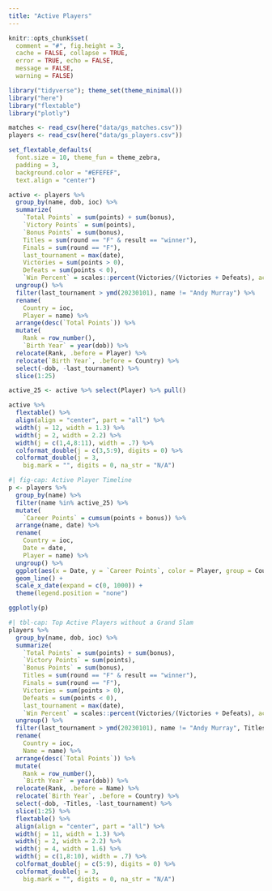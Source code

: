 ```yaml
---
title: "Active Players"
---
```


```r
knitr::opts_chunk$set(
  comment = "#", fig.height = 3, 
  cache = FALSE, collapse = TRUE,
  error = TRUE, echo = FALSE,
  message = FALSE,
  warning = FALSE)
```

```r
library("tidyverse"); theme_set(theme_minimal())
library("here")
library("flextable")
library("plotly")

matches <- read_csv(here("data/gs_matches.csv"))
players <- read_csv(here("data/gs_players.csv"))

set_flextable_defaults(
  font.size = 10, theme_fun = theme_zebra,
  padding = 3,
  background.color = "#EFEFEF",
  text.align = "center")
```

```r
active <- players %>%
  group_by(name, dob, ioc) %>%
  summarize(
    `Total Points` = sum(points) + sum(bonus),
    `Victory Points` = sum(points),
    `Bonus Points` = sum(bonus),
    Titles = sum(round == "F" & result == "winner"),
    Finals = sum(round == "F"),
    last_tournament = max(date),
    Victories = sum(points > 0),
    Defeats = sum(points < 0),
    `Win Percent` = scales::percent(Victories/(Victories + Defeats), accuracy = .01)) %>%
  ungroup() %>%
  filter(last_tournament > ymd(20230101), name != "Andy Murray") %>%
  rename(
    Country = ioc,
    Player = name) %>%
  arrange(desc(`Total Points`)) %>%
  mutate(
    Rank = row_number(),
    `Birth Year` = year(dob)) %>%
  relocate(Rank, .before = Player) %>%
  relocate(`Birth Year`, .before = Country) %>%
  select(-dob, -last_tournament) %>%
  slice(1:25)

active_25 <- active %>% select(Player) %>% pull()

active %>%
  flextable() %>%
  align(align = "center", part = "all") %>%
  width(j = 12, width = 1.3) %>%
  width(j = 2, width = 2.2) %>%
  width(j = c(1,4,8:11), width = .7) %>%
  colformat_double(j = c(3,5:9), digits = 0) %>%
  colformat_double(j = 3,
    big.mark = "", digits = 0, na_str = "N/A")
```

```r
#| fig-cap: Active Player Timeline
p <- players %>%
  group_by(name) %>%
  filter(name %in% active_25) %>%
  mutate(
    `Career Points` = cumsum(points + bonus)) %>%
  arrange(name, date) %>%
  rename(
    Country = ioc,
    Date = date,
    Player = name) %>%
  ungroup() %>%
  ggplot(aes(x = Date, y = `Career Points`, color = Player, group = Country)) +
  geom_line() +
  scale_x_date(expand = c(0, 1000)) +
  theme(legend.position = "none")

ggplotly(p)
```

```r
#| tbl-cap: Top Active Players without a Grand Slam
players %>%
  group_by(name, dob, ioc) %>%
  summarize(
    `Total Points` = sum(points) + sum(bonus),
    `Victory Points` = sum(points),
    `Bonus Points` = sum(bonus),
    Titles = sum(round == "F" & result == "winner"),
    Finals = sum(round == "F"),
    Victories = sum(points > 0),
    Defeats = sum(points < 0),
    last_tournament = max(date),
    `Win Percent` = scales::percent(Victories/(Victories + Defeats), accuracy = .01)) %>%
  ungroup() %>%
  filter(last_tournament > ymd(20230101), name != "Andy Murray", Titles == 0) %>%
  rename(
    Country = ioc,
    Name = name) %>%
  arrange(desc(`Total Points`)) %>%
  mutate(
    Rank = row_number(),
    `Birth Year` = year(dob)) %>%
  relocate(Rank, .before = Name) %>%
  relocate(`Birth Year`, .before = Country) %>%
  select(-dob, -Titles, -last_tournament) %>%
  slice(1:25) %>% 
  flextable() %>%
  align(align = "center", part = "all") %>%
  width(j = 11, width = 1.3) %>%
  width(j = 2, width = 2.2) %>%
  width(j = 4, width = 1.6) %>%
  width(j = c(1,8:10), width = .7) %>%
  colformat_double(j = c(5:9), digits = 0) %>%
  colformat_double(j = 3,
    big.mark = "", digits = 0, na_str = "N/A")
```



